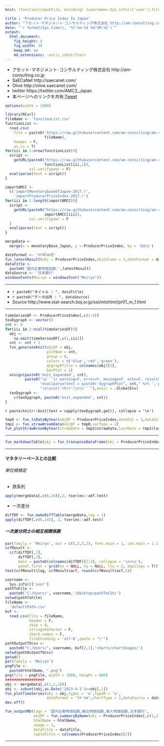 ```yaml
---
knit: (function(inputFile, encoding) {username<-Sys.info()['user'];fileName<-'defaultPath.csv';pathToFile <-paste0('C:/Users/', username,'/Desktop/pathToCSV/');setwd(pathToFile);buf0<-read.csv(fileName,header = F,skip = 0,stringsAsFactor = F,check.names = F,fileEncoding = 'utf-8');timeStamp<-format(Sys.time(),'%Y%m%d%H%M%S');htmlName<-'ProducerPriceIndexInJapan';rmarkdown::render(inputFile, encoding = encoding, output_file = paste0('C:/Users/',username,buf0[2,1],'charts/','am-consulting.co.jp-',htmlName,'.html')) })

title : 'Producer Price Index In Japan'
author: "アセット･マネジメント･コンサルティング株式会社 http://am-consulting.co.jp"
date: "`r format(Sys.time(), '%Y-%m-%d %H:%M:%S')`"
output: 
  html_document:
    fig_height: 4
    fig_width: 10
    keep_md: no
    md_extensions: -ascii_identifiers
---
```

<link href="http://knowledgevault.saecanet.com/components/rmarkdown-html.css" rel="stylesheet">
<script src="http://knowledgevault.saecanet.com/components/JavascriptCode.js"></script>
<style>.main-container {max-width : 1000px;}</style>

- アセット･マネジメント･コンサルティング株式会社 http://am-consulting.co.jp
- SaECaNet http://saecanet.com/
- Olive http://olive.saecanet.com/
- twitter https://twitter.com/AMC2_Japan
- 本ページへのリンクを共有:<a href="https://twitter.com/share" class="twitter-share-button" data-via="AMC2_Japan" data-size="large">Tweet</a> <script>!function(d,s,id){var js,fjs=d.getElementsByTagName(s)[0],p=/^http:/.test(d.location)?'http':'https';if(!d.getElementById(id)){js=d.createElement(s);js.id=id;js.src=p+'://platform.twitter.com/widgets.js';fjs.parentNode.insertBefore(js,fjs);}}(document, 'script', 'twitter-wjs');</script>

```r
options(width = 1000)
```

```r
library(RCurl)
fileName <- 'functionList.csv'
functionList <-
  read.csv(
    file = paste0('https://raw.githubusercontent.com/am-consulting/am-consulting.github.io/master/csv/',
                  fileName),
    header = F,
    as.is = T)
for(iii in 1:nrow(functionList)){
  script <- 
    getURL(paste0("https://raw.githubusercontent.com/am-consulting/am-consulting.github.io/master/", 
                  functionList[iii,1]),
           ssl.verifypeer = F)
  eval(parse(text = script))
}
```

```r
importAMCC <-
  c('importMonetarybaseOfJapan-2017.r',
    'importProducerPriceIndex-2017.r')
for(iii in 1:length(importAMCC)){
  script <-
    getURL(paste0("https://raw.githubusercontent.com/am-consulting/am-consulting.github.io/master/",
                  importAMCC[iii]),
           ssl.verifypeer = F
  )
  eval(parse(text = script))
}
```

```r
mergeData <- 
  merge(x = monetaryBase_Japan, y = ProducerPriceIndex, by = 'Date')
```

```r
dateFormat <- '%Y年%m月'
fun_latestResult(obj = ProducerPriceIndex,objColumn = 2,dateFormat = dateFormat)
dataTitle <- 
  paste0('国内企業物価指数:',latestResult)
dataSource <- '日本銀行'
windowsFonts(Meiryo = windowsFont("Meiryo"))
```

***

- `r paste0("タイトル : ", dataTitle)`
- `r paste0("データ出所 : ", dataSource)`
- Source http://www.stat-search.boj.or.jp/ssi/mtshtml/pr01_m_1.html

***

```r
timeSeriesDF <- ProducerPriceIndex[,c(1:4)]
texDygraph <- vector()
cnt <- 0
for(iii in 2:ncol(timeSeriesDF)){
  obj <- 
    na.omit(timeSeriesDF[,c(1,iii)])
  cnt <- cnt + 1
  fun_generateKnit(objDF = obj, 
                   plotNum = cnt, 
                   group = 0, 
                   colors = c('blue','red','green'), 
                   dygraphTitle = colnames(obj)[2],
                   barPlot = 1)
  assign(paste0('knit_expanded', cnt),
         paste0("\n```{r warning=F, error=F, message=F, echo=F, results='asis'}\n\n",
                "eval(parse(text = paste0('dygraphPlot", cnt," %>% ', primeMinisterOfJapan_dygraph)))",
                "\n\ncat('<hr>')\n\n```"),envir = .GlobalEnv)
  texDygraph <- 
    c(texDygraph, paste0('knit_expanded', cnt))
}
```

`r paste(knitr::knit(text = sapply(texDygraph,get)), collapse = '\n')`

```r
tmp0 <- fun_tsDataByYear(objDF = ProducerPriceIndex,dateCol = 1,dataCol = 2)
tmp1 <- fun_strawBroomData(objDF = tmp0,varType = 2)
fun_plotStrawBroomByYear(strawData = tmp1$strawData,lastDate = tmp1$lastDate,variation = tmp1$variation)
```

***

```r
fun_markdownTable(obj = fun_transposeDataFrame(obj = ProducerPriceIndex,dateFormat = dateFormat))
```

***
#### マネタリーベースとの比較
###### 単位根検定
- 原系列

```r
apply(mergeData[,c(6,14)],2, tseries::adf.test)
```

- 一次差分

```r
diffDF <- fun_makeDiffTable(mergeData,lag = 1)
apply(diffDF[,c(6,14)], 2, tseries::adf.test)
```

##### 一次差分同士の相互相関係数

```r
par(family = 'Meiryo', mar = c(5,5,5,2), font.main = 1, cex.main = 1.1)
ccfResult <- 
  ccf(diffDF[,2], 
      diffDF[,3], 
      main = paste0(colnames(diffDF)[2:3], collapse = '\n×\n'),
      panel.first = grid(nx = NULL, ny = NULL, lty = 2, equilogs = T))
text(ccfResult$lag, ccfResult$acf, round(ccfResult$acf,2))
```

```r
username <-
  Sys.info()['user']
pathToFile <-
  paste0('C:/Users/', username,'/Desktop/pathToCSV/')
setwd(pathToFile)
fileName <-
  'defaultPath.csv'
buf <-
  read.csv(file = fileName,
           header = F,
           skip = 0,
           stringsAsFactor = F,
           check.names = F,
           fileEncoding = 'utf-8',quote = "\"")
pathOutputTOcsv <-
  paste0("C:/Users/", username, buf[2,1],'charts/chartImages/')
setwd(pathOutputTOcsv)
getwd()
par(family = 'Meiryo')
pngFile <-
  paste0(htmlName, ".png")
png(file = pngFile, width = 1000, height = 600)
##################
obj <- mergeData[,c(1,2,10)]
obj <- subset(obj,as.Date('2013-4-1')<=obj[,1])
fun_plotTimeSeries(obj = obj,typeL = 'o',typeR = 'o',
                   dateFormat = '%Y-%m',chartType = 2,dataSource = dataSource,mar = c(4,5,6,5))
dev.off()
```

```r
fun_outputMD(tags = '国内企業物価指数,輸出物価指数,輸入物価指数,日本銀行',
             objDF = fun_summaryByName(obj = ProducerPriceIndex[,c(1,2)],dateFormat = '%Y-%m',objColumn = 2),
             htmlName = htmlName,
             image = 1,
             dataTitle = dataTitle,
             tableTitle = colnames(ProducerPriceIndex)[2])
```

***
<script>MakeNegative();</script>
<script>
  (function(i,s,o,g,r,a,m){i['GoogleAnalyticsObject']=r;i[r]=i[r]||function(){
  (i[r].q=i[r].q||[]).push(arguments)},i[r].l=1*new Date();a=s.createElement(o),
  m=s.getElementsByTagName(o)[0];a.async=1;a.src=g;m.parentNode.insertBefore(a,m)
  })(window,document,'script','https://www.google-analytics.com/analytics.js','ga');

  ga('create', 'UA-3077339-5', 'auto');
  ga('send', 'pageview');

</script>

